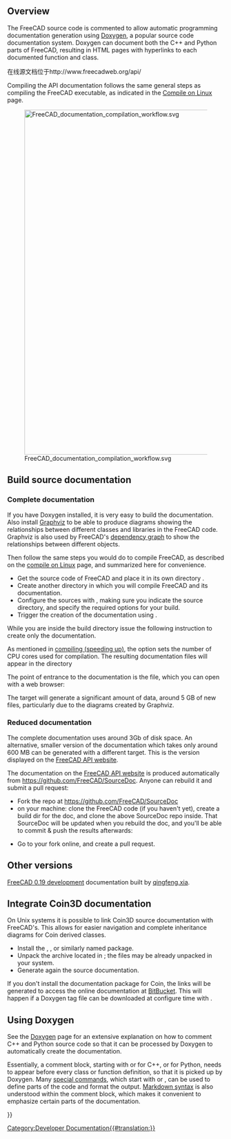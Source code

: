 <languages/>

{{Docnav
|[[Extra_python_modules|Extra python modules]]
|[[Contributors|Contributors]]
}}

{{TOCright}}

==Overview==

The FreeCAD source code is commented to allow automatic programming documentation generation using [[Doxygen|Doxygen]], a popular source code documentation system. Doxygen can document both the C++ and Python parts of FreeCAD, resulting in HTML pages with hyperlinks to each documented function and class.

<div class="mw-translate-fuzzy">
在线源文档位于http://www.freecadweb.org/api/
</div>

Compiling the API documentation follows the same general steps as compiling the FreeCAD executable, as indicated in the [[Compile_on_Linux|Compile on Linux]] page.

[[File:FreeCAD_documentation_compilation_workflow.svg|800px]]

{{Caption|General workflow to compile FreeCAD's programming documentation. The Doxygen and Graphviz packages must be in the system, as well as the FreeCAD source code itself. CMake configures the system so that with a single make instruction the documentation for the the entire project is compiled into many HTML files with diagrams.}}

== Build source documentation ==

=== Complete documentation ===

If you have Doxygen installed, it is very easy to build the documentation. Also install [https://www.graphviz.org/ Graphviz] to be able to produce diagrams showing the relationships between different classes and libraries in the FreeCAD code. Graphviz is also used by FreeCAD's [[Std_DependencyGraph|dependency graph]] to show the relationships between different objects.

{{Code|code=
sudo apt install doxygen graphviz
}}

Then follow the same steps you would do to compile FreeCAD, as described on the [[Compile_on_Linux|compile on Linux]] page, and summarized here for convenience.
* Get the source code of FreeCAD and place it in its own directory {{incode|freecad-source}}.
* Create another directory {{incode|freecad-build}} in which you will compile FreeCAD and its documentation.
* Configure the sources with {{incode|cmake}}, making sure you indicate the source directory, and specify the required options for your build.
* Trigger the creation of the documentation using {{incode|make}}.

{{Code|code=
git clone https://github.com/FreeCAD/FreeCAD.git freecad-source
mkdir freecad-build
cd freecad-build
cmake -DBUILD_QT5=ON -DPYTHON_EXECUTABLE=/usr/bin/python3 ../freecad-source
}}

While you are inside the build directory issue the following instruction to create only the documentation.

{{Code|code=
make -j$(nproc --ignore=2) DevDoc
}}

As mentioned in [[Compiling_(Speeding_up)|compiling (speeding up)]], the {{incode|-j}} option sets the number of CPU cores used for compilation. The resulting documentation files will appear in the directory

{{Code|code=
freecad-build/doc/SourceDocu/html/
}}

The point of entrance to the documentation is the {{incode|index.html}} file, which you can open with a web browser:

{{Code|code=
xdg-open freecad-build/doc/SourceDocu/html/index.html
}}

The {{incode|DevDoc}} target will generate a significant amount of data, around 5 GB of new files, particularly due to the diagrams created by Graphviz.

=== Reduced documentation ===

The complete documentation uses around 3Gb of disk space. An alternative, smaller version of the documentation which takes only around 600 MB can be generated with a different target. This is the version displayed on the [https://freecad.github.io/SourceDoc/ FreeCAD API website].

{{Code|code=
make -j$(nproc --ignore=2) WebDoc
}}

The documentation on the [https://freecad.github.io/SourceDoc/ FreeCAD API website] is produced automatically from https://github.com/FreeCAD/SourceDoc. Anyone can rebuild it and submit a pull request:

* Fork the repo at https://github.com/FreeCAD/SourceDoc
* on your machine: clone the FreeCAD code (if you haven't yet), create a build dir for the doc, and clone the above SourceDoc repo inside. That SourceDoc will be updated when you rebuild the doc, and you'll be able to commit & push the results afterwards:

{{Code|code=
git clone https://github.com/FreeCAD/FreeCAD
cd FreeCAD
mkdir build
cd build
mkdir -p doc/SourceDocu/html
cd doc/SourceDocu/html
git clone your-fork-url
cd ../../..
cmake -DBUILD_QT5=ON -DPYTHON_EXECUTABLE=/usr/bin/python3 ..
make WebDoc
cd doc/SourceDocu/html
git commit
git push
}}

* Go to your fork online, and create a pull request.

== Other versions ==

[https://iesensor.com/FreeCADDoc/0.19/ FreeCAD 0.19 development] documentation built by [https://forum.freecad.org/viewtopic.php?t=12613 qingfeng.xia].

== Integrate Coin3D documentation ==

On Unix systems it is possible to link Coin3D source documentation with FreeCAD's. This allows for easier navigation and complete inheritance diagrams for Coin derived classes.

*Install the {{incode|libcoin-doc}}, {{incode|libcoin80-doc}}, or similarly named package.
*Unpack the archive {{incode|coin.tar.gz}} located in {{incode|/usr/share/doc/libcoin-doc/html}}; the files may be already unpacked in your system.
*Generate again the source documentation.

If you don't install the documentation package for Coin, the links will be generated to access the online documentation at [https://coin3d.bitbucket.io/Coin/ BitBucket]. This will happen if a Doxygen tag file can be downloaded at configure time with {{incode|wget}}.

== Using Doxygen ==

See the [[Doxygen|Doxygen]] page for an extensive explanation on how to comment C++ and Python source code so that it can be processed by Doxygen to automatically create the documentation.

Essentially, a comment block, starting with {{incode|/**}} or {{incode|///}} for C++, or {{incode|##}} for Python, needs to appear before every class or function definition, so that it is picked up by Doxygen. Many [[Doxygen#Doxygen markup|special commands]], which start with {{incode|\}} or {{incode|@}}, can be used to define parts of the code and format the output. [[Doxygen#Markdown support|Markdown syntax]] is also understood within the comment block, which makes it convenient to emphasize certain parts of the documentation.

{{Code|code=
/**
 * Returns the name of the workbench object.
 */
std::string name() const;

/**
 * Set the name to the workbench object.
 */
void setName(const std::string&);

/// remove the added TaskWatcher
void removeTaskWatcher(void);
}}


{{Docnav
|[[Extra_python_modules|Extra python modules]]
|[[Contributors|Contributors]]
}}

{{Userdocnavi{{#translation:}}}}
[[Category:Developer Documentation{{#translation:}}]]
{{clear}}
